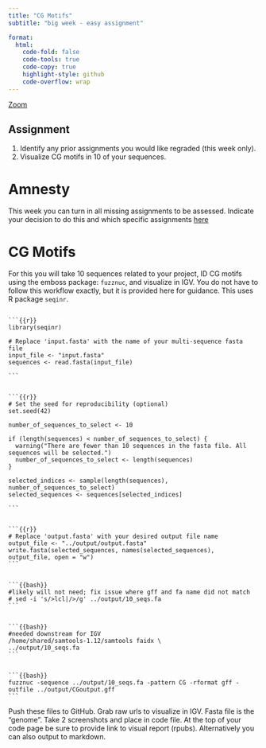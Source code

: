 ```yaml
---
title: "CG Motifs"
subtitle: "big week - easy assignment"

format:
  html:
    code-fold: false
    code-tools: true
    code-copy: true
    highlight-style: github
    code-overflow: wrap
---
```


[Zoom](https://urldefense.com/v3/__https://washington.zoom.us/rec/share/JNaZY3VVElGTX_difgg1b2_uLNxmZbMAsARxQNaoBvUQVpm9qP2GPRPT5tXrhwNp.qOd-bfN8DTWZmTKt__;!!K-Hz7m0Vt54!lmk2Vj2ZTkbi9j2Cd5khS34U9lbTtru6rlv5nQcdZTs8huqGAvpMTgnDYf-Ot8YUp522BX10y6_BaQ0j$)



::: callout-important
## Assignment

1)  Identify any prior assignments you would like regraded (this week only).
2)  Visualize CG motifs in 10 of your sequences.
:::

# Amnesty

This week you can turn in all missing assignments to be assessed. Indicate your decision to do this and which specific assignments [here](https://github.com/orgs/course-fish546-2025/discussions/46)

# CG Motifs

For this you will take 10 sequences related to your project, ID CG motifs using the emboss package: `fuzznuc`, and visualize in IGV. You do not have to follow this workflow exactly, but it is provided here for guidance. This uses R package `seqinr`.

````         

```{{r}}
library(seqinr)

# Replace 'input.fasta' with the name of your multi-sequence fasta file
input_file <- "input.fasta"
sequences <- read.fasta(input_file)

```


```{{r}}
# Set the seed for reproducibility (optional)
set.seed(42)

number_of_sequences_to_select <- 10

if (length(sequences) < number_of_sequences_to_select) {
  warning("There are fewer than 10 sequences in the fasta file. All sequences will be selected.")
  number_of_sequences_to_select <- length(sequences)
}

selected_indices <- sample(length(sequences), number_of_sequences_to_select)
selected_sequences <- sequences[selected_indices]

```


```{{r}}
# Replace 'output.fasta' with your desired output file name
output_file <- "../output/output.fasta"
write.fasta(selected_sequences, names(selected_sequences), output_file, open = "w")
```


```{{bash}}
#likely will not need; fix issue where gff and fa name did not match
# sed -i 's/>lcl|/>/g' ../output/10_seqs.fa
```


```{{bash}}
#needed downstream for IGV
/home/shared/samtools-1.12/samtools faidx \
../output/10_seqs.fa
```


```{{bash}}
fuzznuc -sequence ../output/10_seqs.fa -pattern CG -rformat gff -outfile ../output/CGoutput.gff
```
````

Push these files to GitHub. Grab raw urls to visualize in IGV. Fasta file is the "genome". Take 2 screenshots and place in code file. At the top of your code page be sure to provide link to visual report (rpubs). Alternatively you can also output to markdown.
